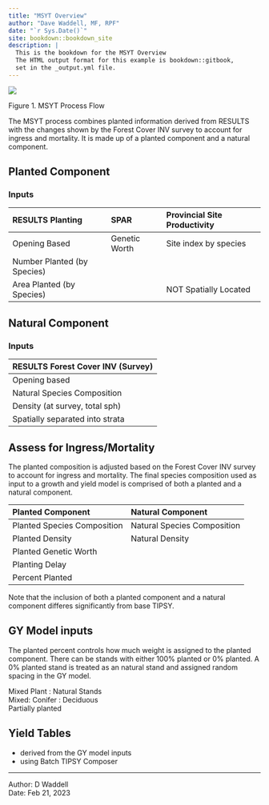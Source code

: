 --- 
title: "MSYT Overview"
author: "Dave Waddell, MF, RPF"
date: "`r Sys.Date()`"
site: bookdown::bookdown_site
description: |
  This is the bookdown for the MSYT Overview
  The HTML output format for this example is bookdown::gitbook,
  set in the _output.yml file.
---


![](Images/process.png)

Figure 1.  MSYT Process Flow


The MSYT process combines planted information derived from RESULTS with the changes shown by the Forest Cover INV survey to account for ingress and mortality.  It is made up of a planted component and a natural component.

## Planted Component

### Inputs

| RESULTS Planting | SPAR | Provincial Site Productivity |
|:-----------------|:------------|:-----------|
| Opening Based |  Genetic Worth | Site index by species | 
| Number Planted (by Species) | |
| Area Planted (by Species) | | NOT Spatially Located |



## Natural Component

### Inputs

| RESULTS Forest Cover INV (Survey) |
|:-------------------|
| Opening based |
| Natural Species Composition |
| Density (at survey, total sph) |
| Spatially separated into strata |


 
## Assess for Ingress/Mortality
  
The planted composition is adjusted based on the Forest Cover INV survey to account for ingress and mortality.  The final species composition used as input to a growth and yield model is comprised of both a planted and a natural component.

| Planted Component | Natural Component|
|:-------------------|:----------|
| Planted Species Composition | Natural Species Composition |
| Planted Density | Natural Density |
| Planted Genetic Worth | |
| Planting Delay | |
| Percent Planted | |


Note that the inclusion of both a planted component and a natural component differes significantly from base TIPSY.  


## GY Model inputs

The planted percent controls how much weight is assigned to the planted component.  There can be stands with either 100% planted or 0% planted.  A 0% planted stand is treated as an natural stand and assigned random spacing in the GY model.  

Mixed Plant : Natural Stands  
Mixed: Conifer : Deciduous  
Partially planted  


## Yield Tables

- derived from the GY model inputs
- using Batch TIPSY Composer

___

Author: D Waddell  
Date: Feb 21, 2023
